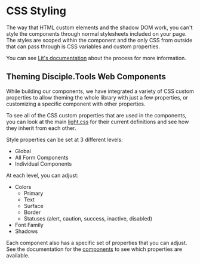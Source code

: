 
<Meta title="Architecture/CSS Styling" />

# CSS Styling

The way that HTML custom elements and the shadow DOM work, you can't style the components through
normal stylesheets included on your page. The styles are scoped within the component and
the only CSS from outside that can pass through is CSS variables and custom properties.

You can see [Lit's documentation](https://lit.dev/docs/components/styles/#theming) about the process for more information.

## Theming Disciple.Tools Web Components

While building our components, we have integrated a variety of CSS custom properties to allow
theming the whole library with just a few properties, or customizing a specific component with
other properties.

To see all of the CSS custom properties that are used in the components, you can look at the main
[light.css](https://github.com/DiscipleTools/disciple-tools-web-components/blob/master/src/styles/light.css)
for their current definitions and see how they inherit from each other.

Style properties can be set at 3 different levels:
- Global
- All Form Components
- Individual Components

At each level, you can adjust:
- Colors
  - Primary
  - Text
  - Surface
  - Border
  - Statuses (alert, caution, success, inactive, disabled)
- Font Family
- Shadows

Each component also has a specific set of properties that you can adjust. See the documentation
for the [components](?path=/story/components-all--components) to see which properties are available.
